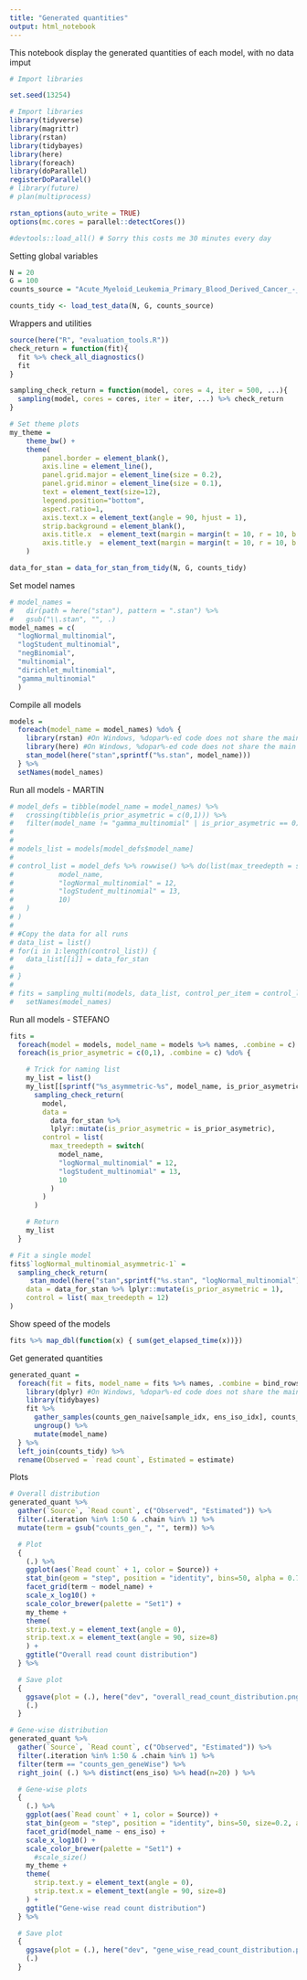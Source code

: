 ```yaml
---
title: "Generated quantities"
output: html_notebook
---
```


This notebook display the generated quantities of each model, with no data imput

```r
# Import libraries

set.seed(13254)

# Import libraries
library(tidyverse)
library(magrittr)
library(rstan)
library(tidybayes)
library(here)
library(foreach)
library(doParallel)
registerDoParallel()
# library(future)
# plan(multiprocess)

rstan_options(auto_write = TRUE)
options(mc.cores = parallel::detectCores())

#devtools::load_all() # Sorry this costs me 30 minutes every day
```

Setting global variables

```r

N = 20
G = 100
counts_source = "Acute_Myeloid_Leukemia_Primary_Blood_Derived_Cancer_-_Peripheral_Blood"

counts_tidy <- load_test_data(N, G, counts_source)
```

Wrappers and utilities

```r
source(here("R", "evaluation_tools.R"))
check_return = function(fit){
  fit %>% check_all_diagnostics()
  fit
}

sampling_check_return = function(model, cores = 4, iter = 500, ...){
  sampling(model, cores = cores, iter = iter, ...) %>% check_return
}

# Set theme plots
my_theme = 	
	theme_bw() +
	theme(
		panel.border = element_blank(),
		axis.line = element_line(),
		panel.grid.major = element_line(size = 0.2),
		panel.grid.minor = element_line(size = 0.1),
		text = element_text(size=12),
		legend.position="bottom",
		aspect.ratio=1,
		axis.text.x = element_text(angle = 90, hjust = 1),
		strip.background = element_blank(),
		axis.title.x  = element_text(margin = margin(t = 10, r = 10, b = 10, l = 10)),
		axis.title.y  = element_text(margin = margin(t = 10, r = 10, b = 10, l = 10))
	)


```

```r
data_for_stan = data_for_stan_from_tidy(N, G, counts_tidy)
```

Set model names

```r
# model_names =
#   dir(path = here("stan"), pattern = ".stan") %>%
#   gsub("\\.stan", "", .)
model_names = c(
  "logNormal_multinomial",
  "logStudent_multinomial",
  "negBinomial",
  "multinomial",
  "dirichlet_multinomial",
  "gamma_multinomial"
  )
```

Compile all models

```r
models =
  foreach(model_name = model_names) %do% {
    library(rstan) #On Windows, %dopar%-ed code does not share the main session
    library(here) #On Windows, %dopar%-ed code does not share the main session
    stan_model(here("stan",sprintf("%s.stan", model_name)))
  } %>%
  setNames(model_names)
```

Run all models - MARTIN

```r
# model_defs = tibble(model_name = model_names) %>% 
#   crossing(tibble(is_prior_asymetric = c(0,1))) %>%
#   filter(model_name != "gamma_multinomial" | is_prior_asymetric == 0) #gamma_multinomial currently does not support assymetric prior
# 
# 
# models_list = models[model_defs$model_name]
# 
# control_list = model_defs %>% rowwise() %>% do(list(max_treedepth = switch(
#           model_name,
#           "logNormal_multinomial" = 12,
#           "logStudent_multinomial" = 13,
#           10)
#   )
# )
# 
# #Copy the data for all runs
# data_list = list()
# for(i in 1:length(control_list)) {
#   data_list[[i]] = data_for_stan
#   
# }
# 
# fits = sampling_multi(models, data_list, control_per_item = control_list) %>%
#   setNames(model_names)
```

Run all models - STEFANO

```r
fits =
  foreach(model = models, model_name = models %>% names, .combine = c) %:%
  foreach(is_prior_asymetric = c(0,1), .combine = c) %do% {

    # Trick for naming list
    my_list = list()
    my_list[[sprintf("%s_asymmetric-%s", model_name, is_prior_asymetric)]] =
      sampling_check_return(
        model,
        data =
          data_for_stan %>%
          lplyr::mutate(is_prior_asymetric = is_prior_asymetric),
        control = list(
          max_treedepth = switch(
            model_name,
            "logNormal_multinomial" = 12,
            "logStudent_multinomial" = 13,
            10
          )
        )
      )

    # Return
    my_list
  }

# Fit a single model
fits$`logNormal_multinomial_asymmetric-1` =
  sampling_check_return(
     stan_model(here("stan",sprintf("%s.stan", "logNormal_multinomial"))),
    data = data_for_stan %>% lplyr::mutate(is_prior_asymetric = 1),
    control = list( max_treedepth = 12)
)
```

Show speed of the models

```r
fits %>% map_dbl(function(x) { sum(get_elapsed_time(x))})
```


Get generated quantities

```r
generated_quant =
  foreach(fit = fits, model_name = fits %>% names, .combine = bind_rows) %dopar% {
    library(dplyr) #On Windows, %dopar%-ed code does not share the main session
    library(tidybayes)
    fit %>%
      gather_samples(counts_gen_naive[sample_idx, ens_iso_idx], counts_gen_geneWise[sample_idx, ens_iso_idx]) %>%
      ungroup() %>%
      mutate(model_name)
  } %>%
  left_join(counts_tidy) %>%
  rename(Observed = `read count`, Estimated = estimate)

```

Plots

```r

# Overall distribution
generated_quant %>%
  gather(`Source`, `Read count`, c("Observed", "Estimated")) %>%
  filter(.iteration %in% 1:50 & .chain %in% 1) %>%
  mutate(term = gsub("counts_gen_", "", term)) %>%

  # Plot
  {
    (.) %>%
    ggplot(aes(`Read count` + 1, color = Source)) +
    stat_bin(geom = "step", position = "identity", bins=50, alpha = 0.7) +
    facet_grid(term ~ model_name) +
    scale_x_log10() +
    scale_color_brewer(palette = "Set1") +
    my_theme +
    theme(
    strip.text.y = element_text(angle = 0),
    strip.text.x = element_text(angle = 90, size=8)
    ) +
    ggtitle("Overall read count distribution")
  } %>%

  # Save plot
  {
    ggsave(plot = (.), here("dev", "overall_read_count_distribution.png"))
    (.)
  }

# Gene-wise distribution
generated_quant %>%
  gather(`Source`, `Read count`, c("Observed", "Estimated")) %>%
  filter(.iteration %in% 1:50 & .chain %in% 1) %>%
  filter(term == "counts_gen_geneWise") %>%
  right_join( (.) %>% distinct(ens_iso) %>% head(n=20) ) %>%

  # Gene-wise plots
  {
    (.) %>%
    ggplot(aes(`Read count` + 1, color = Source)) +
    stat_bin(geom = "step", position = "identity", bins=50, size=0.2, alpha = 0.7 ) +
    facet_grid(model_name ~ ens_iso) +
    scale_x_log10() +
    scale_color_brewer(palette = "Set1") +
      #scale_size()
    my_theme +
    theme(
      strip.text.y = element_text(angle = 0),
      strip.text.x = element_text(angle = 90, size=8)
    ) +
    ggtitle("Gene-wise read count distribution")
  } %>%

  # Save plot
  {
    ggsave(plot = (.), here("dev", "gene_wise_read_count_distribution.png"), width=29, height=21, units = "cm")
    (.)
  }


```
